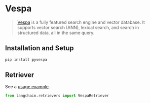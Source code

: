 # Vespa

> [Vespa](https://vespa.ai/) is a fully featured search engine and vector database.
> It supports vector search (ANN), lexical search, and search in structured data, all in the same query.

## Installation and Setup

```bash
pip install pyvespa
```

## Retriever

See a [usage example](/docs/integrations/retrievers/vespa).

```python
from langchain.retrievers import VespaRetriever
```
